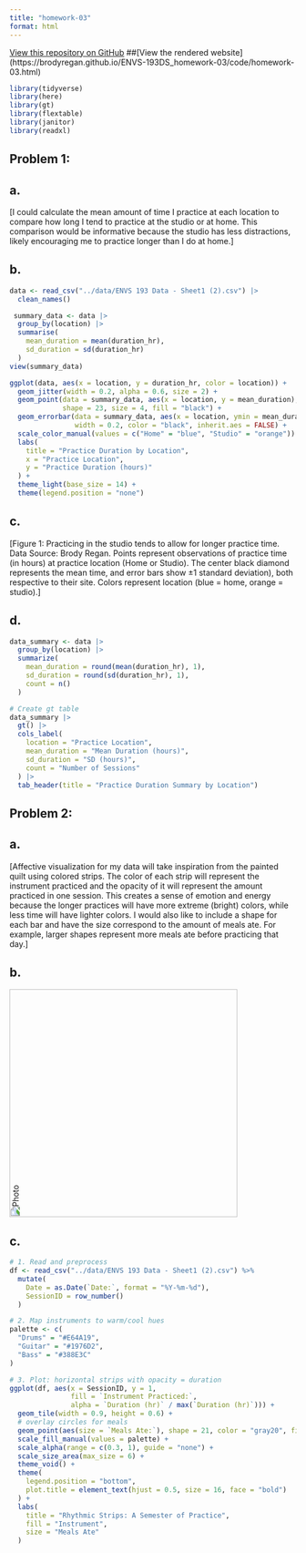 ```yaml
---
title: "homework-03"
format: html
---
```


[View this repository on GitHub](https://github.com/brodyregan/ENVS-193DS_homework-03)
##[View the rendered website] (https://brodyregan.github.io/ENVS-193DS_homework-03/code/homework-03.html)

```r
library(tidyverse)
library(here)
library(gt)
library(flextable)
library(janitor)
library(readxl)
```

## Problem 1:
## a.
[I could calculate the mean amount of time I practice at each location to compare how long I tend to practice at the studio or at home. This comparison would be informative because the studio has less distractions, likely encouraging me to practice longer than I do at home.]

## b.

```r
data <- read_csv("../data/ENVS 193 Data - Sheet1 (2).csv") |> 
  clean_names()
```

```r
 summary_data <- data |>
  group_by(location) |>
  summarise(
    mean_duration = mean(duration_hr),
    sd_duration = sd(duration_hr)
  )
view(summary_data)
```

```r
ggplot(data, aes(x = location, y = duration_hr, color = location)) +
  geom_jitter(width = 0.2, alpha = 0.6, size = 2) +
  geom_point(data = summary_data, aes(x = location, y = mean_duration), 
             shape = 23, size = 4, fill = "black") +
  geom_errorbar(data = summary_data, aes(x = location, ymin = mean_duration - sd_duration, ymax = mean_duration + sd_duration),
                width = 0.2, color = "black", inherit.aes = FALSE) +
  scale_color_manual(values = c("Home" = "blue", "Studio" = "orange")) +
  labs(
    title = "Practice Duration by Location",
    x = "Practice Location",
    y = "Practice Duration (hours)"
  ) +
  theme_light(base_size = 14) +
  theme(legend.position = "none")
```

## c. 
[Figure 1: Practicing in the studio tends to allow for longer practice time. Data Source: Brody Regan. Points represent observations of practice time (in hours) at practice location (Home or Studio). The center black diamond represents the mean time, and error bars show ±1 standard deviation), both respective to their site. Colors represent location (blue = home, orange = studio).]

## d. 

```r
data_summary <- data |>
  group_by(location) |>
  summarize(
    mean_duration = round(mean(duration_hr), 1),
    sd_duration = round(sd(duration_hr), 1),
    count = n()
  )

# Create gt table
data_summary |>
  gt() |>
  cols_label(
    location = "Practice Location",
    mean_duration = "Mean Duration (hours)",
    sd_duration = "SD (hours)",
    count = "Number of Sessions"
  ) |>
  tab_header(title = "Practice Duration Summary by Location")

```


## Problem 2:
## a.
[Affective visualization for my data will take inspiration from the painted quilt using colored strips. The color of each strip will represent the instrument practiced and the opacity of it will represent the amount practiced in one session. This creates a sense of emotion and energy because the longer practices will have more extreme (bright) colors, while less time will have lighter colors. I would also like to include a shape for each bar and have the size correspond to the amount of meals ate. For example, larger shapes represent more meals ate before practicing that day.]


## b. 
<img src="../data/IMG_5716.jpg" alt="Photo" style="transform: rotate(-90deg); width: 400px;">



## c.
```r

# 1. Read and preprocess
df <- read_csv("../data/ENVS 193 Data - Sheet1 (2).csv") %>%
  mutate(
    Date = as.Date(`Date:`, format = "%Y-%m-%d"),
    SessionID = row_number()
  )

# 2. Map instruments to warm/cool hues
palette <- c(
  "Drums" = "#E64A19",
  "Guitar" = "#1976D2",
  "Bass" = "#388E3C"
)

# 3. Plot: horizontal strips with opacity = duration
ggplot(df, aes(x = SessionID, y = 1,
               fill = `Instrument Practiced:`,
               alpha = `Duration (hr)` / max(`Duration (hr)`))) +
  geom_tile(width = 0.9, height = 0.6) +
  # overlay circles for meals
  geom_point(aes(size = `Meals Ate:`), shape = 21, color = "gray20", fill = "white") +
  scale_fill_manual(values = palette) +
  scale_alpha(range = c(0.3, 1), guide = "none") +
  scale_size_area(max_size = 6) +
  theme_void() +
  theme(
    legend.position = "bottom",
    plot.title = element_text(hjust = 0.5, size = 16, face = "bold")
  ) +
  labs(
    title = "Rhythmic Strips: A Semester of Practice",
    fill = "Instrument",
    size = "Meals Ate"
  )

```




































